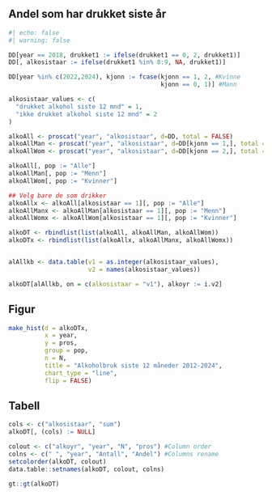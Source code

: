 
## Andel som har drukket siste år 

```r
#| echo: false
#| warning: false

DD[year == 2018, drukket1 := ifelse(drukket1 == 0, 2, drukket1)]
DD[, alkosistaar := ifelse(drukket1 %in% 8:9, NA, drukket1)]

DD[year %in% c(2022,2024), kjonn := fcase(kjonn == 1, 2, #Kvinne
                                          kjonn == 0, 1)] #Mann

alkosistaar_values <- c(
  "drukket alkohol siste 12 mnd" = 1,
  "ikke drukket alkohol siste 12 mnd" = 2
)

alkoAll <- proscat("year", "alkosistaar", d=DD, total = FALSE)
alkoAllMan <- proscat("year", "alkosistaar", d=DD[kjonn == 1,], total = FALSE)
alkoAllWom <- proscat("year", "alkosistaar", d=DD[kjonn == 2,], total = FALSE)

alkoAll[, pop := "Alle"]
alkoAllMan[, pop := "Menn"]
alkoAllWom[, pop := "Kvinner"]

## Velg bare de som drikker
alkoAllx <- alkoAll[alkosistaar == 1][, pop := "Alle"]
alkoAllManx <- alkoAllMan[alkosistaar == 1][, pop := "Menn"]
alkoAllWomx <- alkoAllWom[alkosistaar == 1][, pop := "Kvinner"]

alkoDT <- rbindlist(list(alkoAll, alkoAllMan, alkoAllWom))
alkoDTx <- rbindlist(list(alkoAllx, alkoAllManx, alkoAllWomx))


alAllkb <- data.table(v1 = as.integer(alkosistaar_values),
                      v2 = names(alkosistaar_values))

alkoDT[alAllkb, on = c(alkosistaar = "v1"), alkoyr := i.v2]

```

::: {.panel-tabset}
## Figur
```r

make_hist(d = alkoDTx,
          x = year,
          y = pros,
          group = pop,
          n = N,
          title = "Alkoholbruk siste 12 måneder 2012-2024",
          chart_type = "line",
          flip = FALSE)
```


## Tabell

```r
cols <- c("alkosistaar", "sum")
alkoDT[, (cols) := NULL]

colout <- c("alkoyr", "year", "N", "pros") #Column order
colns <- c(" ", "year", "Antall", "Andel") #Columns rename
setcolorder(alkoDT, colout)
data.table::setnames(alkoDT, colout, colns)

gt::gt(alkoDT)

```
:::

